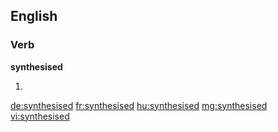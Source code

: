 ==English==

===Verb===
'''synthesised'''

# {{past of|synthesise}}

[[de:synthesised]]
[[fr:synthesised]]
[[hu:synthesised]]
[[mg:synthesised]]
[[vi:synthesised]]